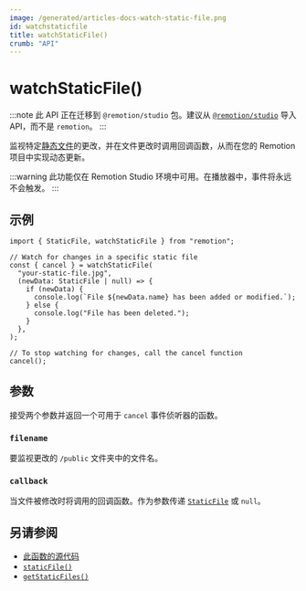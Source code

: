 ```yaml
---
image: /generated/articles-docs-watch-static-file.png
id: watchstaticfile
title: watchStaticFile()
crumb: "API"
---
```


# watchStaticFile()<AvailableFrom v="4.0.61"/>

:::note
此 API 正在迁移到 `@remotion/studio` 包。建议从 [`@remotion/studio`](/docs/studio/watch-static-file) 导入 API，而不是 `remotion`。
:::

监视特定[静态文件](/docs/staticfile)的更改，并在文件更改时调用回调函数，从而在您的 Remotion 项目中实现动态更新。

:::warning
此功能仅在 Remotion Studio 环境中可用。在播放器中，事件将永远不会触发。
:::

## 示例

```tsx twoslash title="example.tsx"
import { StaticFile, watchStaticFile } from "remotion";

// Watch for changes in a specific static file
const { cancel } = watchStaticFile(
  "your-static-file.jpg",
  (newData: StaticFile | null) => {
    if (newData) {
      console.log(`File ${newData.name} has been added or modified.`);
    } else {
      console.log("File has been deleted.");
    }
  },
);

// To stop watching for changes, call the cancel function
cancel();
```

## 参数

接受两个参数并返回一个可用于 `cancel` 事件侦听器的函数。

### `filename`

要监视更改的 `/public` 文件夹中的文件名。

### `callback`

当文件被修改时将调用的回调函数。作为参数传递 [`StaticFile`](/docs/getstaticfiles#api) 或 `null`。

## 另请参阅

- [此函数的源代码](https://github.com/remotion-dev/remotion/blob/main/packages/core/src/watch-static-file.ts)
- [`staticFile()`](/docs/staticfile)
- [`getStaticFiles()`](/docs/getstaticfiles)
